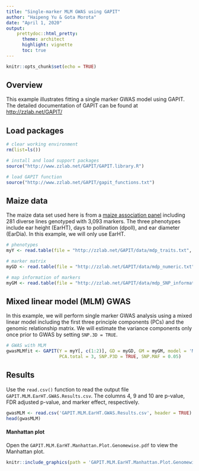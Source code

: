 ```yaml
---
title: "Single-marker MLM GWAS using GAPIT"
author: "Haipeng Yu & Gota Morota"
date: "April 1, 2020"
output: 
    prettydoc::html_pretty:
      theme: architect
      highlight: vignette
      toc: true
---
```

  
```r
knitr::opts_chunk$set(echo = TRUE)
```
## Overview

This example illustrates fitting a single marker GWAS model using GAPIT. The detailed documentation of GAPIT can be found at [http://zzlab.net/GAPIT/](http://zzlab.net/GAPIT/)

## Load packages 

```r
# clear working environment
rm(list=ls()) 

# install and load support packages
source("http://www.zzlab.net/GAPIT/GAPIT.library.R") 

# load GAPIT function
source("http://www.zzlab.net/GAPIT/gapit_functions.txt")
```


## Maize data

The maize data set used here is from a [maize association panel](https://www.panzea.org/) including 281 diverse lines genotyped with 3,093 markers. The three phenotypes include ear height (EarHT), days to pollination (dpoll), and ear diameter (EarDia). In this example, we will only use EarHT. 

```r
# phenotypes
myY <- read.table(file = "http://zzlab.net/GAPIT/data/mdp_traits.txt", header = TRUE)

# marker matrix
myGD <- read.table(file = "http://zzlab.net/GAPIT/data/mdp_numeric.txt", header = TRUE)

# map information of markers 
myGM <- read.table(file = "http://zzlab.net/GAPIT/data/mdp_SNP_information.txt", header = TRUE)
```


## Mixed linear model (MLM) GWAS
In this example, we will perform single marker GWAS analysis using a mixed linear model including the first three principle components (PCs) and the genomic relationship matrix. We will estimate the variance components only once prior to GWAS by setting `SNP.3D = TRUE`. 

```r
# GWAS with MLM 
gwasMLMfit <- GAPIT(Y = myY[, c(1:2)], GD = myGD, GM = myGM, model = 'MLM', 
                    PCA.total = 3, SNP.P3D = TRUE, SNP.MAF = 0.05)
```

## Results
Use the `read.csv()` function to read the output file `GAPIT.MLM.EarHT.GWAS.Results.csv`.  The columns 4, 9 and 10 are p-value, FDR adjusted p-value, and marker effect, respectively.  
```r
gwasMLM <- read.csv('GAPIT.MLM.EarHT.GWAS.Results.csv', header = TRUE)
head(gwasMLM)
```

#### Manhattan plot
Open the `GAPIT.MLM.EarHT.Manhattan.Plot.Genomewise.pdf` to view the Manhattan plot. 
```r
knitr::include_graphics(path = 'GAPIT.MLM.EarHT.Manhattan.Plot.Genomewise.pdf')
```






